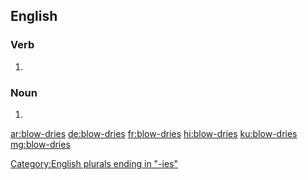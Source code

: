 ==English==

===Verb===
{{head|en|verb form}}

# {{en-third-person singular of|blow-dry}}

===Noun===
{{head|en|noun plural form}}

# {{plural of|blow-dry|lang=en}}

[[Category:English plurals ending in "-ies"]]

[[ar:blow-dries]]
[[de:blow-dries]]
[[fr:blow-dries]]
[[hi:blow-dries]]
[[ku:blow-dries]]
[[mg:blow-dries]]